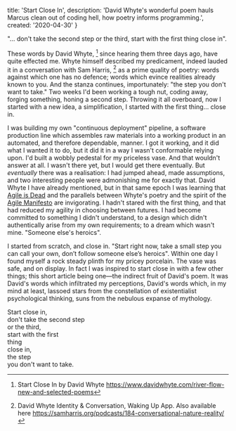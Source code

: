   title: 'Start Close In',
  description: 'David Whyte\'s wonderful poem hauls Marcus clean out of coding hell, how poetry informs programming.',
  created: '2020-04-30'
}

"... don't take the second step or the third, start with the first thing close in".

These words by David Whyte, [^1] since hearing them three days ago, have quite effected me.
Whyte himself described my predicament, indeed lauded it in a conversation with Sam Harris, [^2] as a prime quality of poetry:
words against which one has no defence;
words which evince realities already known to you.
And the stanza continues, importunately: "the step you don't want to take."
Two weeks I'd been working a tough nut, coding away, forging something, honing a second step.
Throwing it all overboard, now I started with a new idea, a simplification, I started with the first thing... close in.

I was building my own "continuous deployment" pipeline, a software production line which assembles raw materials into a working product in an automated, and therefore dependable, manner.
I got it working, and it did what I wanted it to do, but it did it in a way I wasn't conformable relying upon.
I'd built a wobbly pedestal for my priceless vase.
And that wouldn't answer at all.
I wasn't there yet, but I would get there eventually.
But _eventually_ there was a realisation: I had jumped ahead, made assumptions, and two interesting people were admonishing me for exactly that.
David Whyte I have already mentioned, but in that same epoch I was learning that [Agile is Dead][1] and the parallels between Whyte's poetry and the spirit of the [Agile Manifesto][2] are invigorating.
I hadn't stared with the first thing, and that had reduced my agility in choosing between futures.
I had become committed to something I didn't understand, to a design which didn't authentically arise from my own requirements;
to a dream which wasn't mine. "Someone else's heroics".

I started from scratch, and close in.
"Start right now, take a small step you can call your own, don’t follow someone else’s heroics".
Within one day I found myself a rock steady plinth for my pricey porcelain.
The vase was safe, and on display.
In fact I was inspired to start close in with a few other things;
this short article being one—the indirect fruit of David's poem.
It was David's words which infiltrated my perceptions, David's words which, in my mind at least, lassoed stars from the constellation of existentialist psychological thinking, suns from the nebulous expanse of mythology.

Start close in,  
don't take the second step  
or the third,  
start with the first  
thing  
close in,  
the step  
you don't want to take.

[^1]: Start Close In by David Whyte https://www.davidwhyte.com/river-flow-new-and-selected-poems
[^2]: David Whyte Identity & Conversation, Waking Up App. Also available here https://samharris.org/podcasts/184-conversational-nature-reality/

[1]: https://youtu.be/a-BOSpxYJ9M
[2]: https://agilemanifesto.org/principles.html
